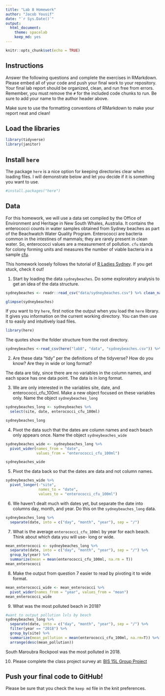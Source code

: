 ```yaml
---
title: "Lab 8 Homework"
author: "Jacob Yousif"
date: "`r Sys.Date()`"
output:
  html_document: 
    theme: spacelab
    keep_md: yes
---
```


```r
knitr::opts_chunk$set(echo = TRUE)
```

## Instructions
Answer the following questions and complete the exercises in RMarkdown. Please embed all of your code and push your final work to your repository. Your final lab report should be organized, clean, and run free from errors. Remember, you must remove the `#` for the included code chunks to run. Be sure to add your name to the author header above.  

Make sure to use the formatting conventions of RMarkdown to make your report neat and clean!  

## Load the libraries
```r
library(tidyverse)
library(janitor)
``` 

## Install `here`
The package `here` is a nice option for keeping directories clear when loading files. I will demonstrate below and let you decide if it is something you want to use.  
```r
#install.packages("here")
```

## Data
For this homework, we will use a data set compiled by the Office of Environment and Heritage in New South Whales, Australia. It contains the enterococci counts in water samples obtained from Sydney beaches as part of the Beachwatch Water Quality Program. Enterococci are bacteria common in the intestines of mammals; they are rarely present in clean water. So, enterococci values are a measurement of pollution. `cfu` stands for colony forming units and measures the number of viable bacteria in a sample [cfu](https://en.wikipedia.org/wiki/Colony-forming_unit).   

This homework loosely follows the tutorial of [R Ladies Sydney](https://rladiessydney.org/). If you get stuck, check it out!  

1. Start by loading the data `sydneybeaches`. Do some exploratory analysis to get an idea of the data structure.
```r
sydneybeaches <- readr::read_csv("data/sydneybeaches.csv") %>% clean_names()
```


```r
glimpse(sydneybeaches)
```

If you want to try `here`, first notice the output when you load the `here` library. It gives you information on the current working directory. You can then use it to easily and intuitively load files.
```r
library(here)
```

The quotes show the folder structure from the root directory.
```r
sydneybeaches <-read_csv(here("lab8", "data", "sydneybeaches.csv")) %>% janitor::clean_names()
```

2. Are these data "tidy" per the definitions of the tidyverse? How do you know? Are they in wide or long format?

The data are tidy, since there are no variables in the column names, and each space has one data point. The data is in long format.

3. We are only interested in the variables site, date, and enterococci_cfu_100ml. Make a new object focused on these variables only. Name the object `sydneybeaches_long`

```r
sydneybeaches_long <- sydneybeaches %>% 
  select(site, date, enterococci_cfu_100ml)

sydneybeaches_long
```


4. Pivot the data such that the dates are column names and each beach only appears once. Name the object `sydneybeaches_wide`

```r
sydneybeaches_wide <- sydneybeaches_long %>% 
  pivot_wider(names_from = "date",
              values_from = "enterococci_cfu_100ml")

sydneybeaches_wide
```


5. Pivot the data back so that the dates are data and not column names.

```r
sydneybeaches_wide %>% 
  pivot_longer(-"site", 
               names_to = "date",
               values_to = "enterococci_cfu_100ml")
```

6. We haven't dealt much with dates yet, but separate the date into columns day, month, and year. Do this on the `sydneybeaches_long` data.

```r
sydneybeaches_long %>% 
  separate(date, into = c("day", "month", "year"), sep = "/")
```

7. What is the average `enterococci_cfu_100ml` by year for each beach. Think about which data you will use- long or wide.

```r
mean_enterococci <- sydneybeaches_long %>% 
  separate(date, into = c("day", "month", "year"), sep = "/") %>% 
  group_by(year) %>% 
  summarize(mean = mean(enterococci_cfu_100ml, na.rm = T))
mean_enterococci
```

8. Make the output from question 7 easier to read by pivoting it to wide format.

```r
mean_enterococci_wide <- mean_enterococci %>% 
  pivot_wider(names_from = "year", values_from = "mean")
mean_enterococci_wide
```

9. What was the most polluted beach in 2018?

```r
#want to output pollution lvls by beach
sydneybeaches_long %>% 
  separate(date, into = c("day", "month", "year"), sep = "/") %>% 
  filter(year == "2018") %>% 
  group_by(site) %>% 
  summarize(mean_pollution = mean(enterococci_cfu_100ml, na.rm=T)) %>% 
  arrange(desc(mean_pollution))
```
South Maroubra Rockpool was the most polluted in 2018.

10. Please complete the class project survey at: [BIS 15L Group Project](https://forms.gle/H2j69Z3ZtbLH3efW6)


## Push your final code to GitHub!
Please be sure that you check the `keep md` file in the knit preferences.   